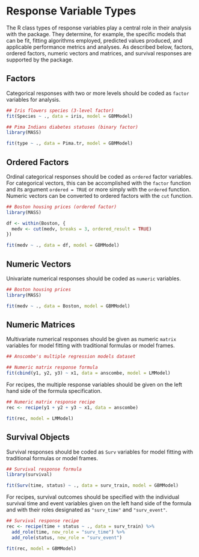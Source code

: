 # Response Variable Types

The R class types of response variables play a central role in their analysis with the package.  They determine, for example, the specific models that can be fit, fitting algorithms employed, predicted values produced, and applicable performance metrics and analyses.  As described below, factors, ordered factors, numeric vectors and matrices, and survival responses are supported by the package.


## Factors

Categorical responses with two or more levels should be coded as `factor` variables for analysis.

```r
## Iris flowers species (3-level factor)
fit(Species ~ ., data = iris, model = GBMModel)
```

```r
## Pima Indians diabetes statuses (binary factor)
library(MASS)

fit(type ~ ., data = Pima.tr, model = GBMModel)
```


## Ordered Factors

Ordinal categorical responses should be coded as `ordered` factor variables.  For categorical vectors, this can be accomplished  with the `factor` function and its argument `ordered = TRUE` or more simply with the `ordered` function.  Numeric vectors can be converted to ordered factors with the `cut` function.

```r
## Boston housing prices (ordered factor)
library(MASS)

df <- within(Boston, {
  medv <- cut(medv, breaks = 3, ordered_result = TRUE)
})

fit(medv ~ ., data = df, model = GBMModel)
```


## Numeric Vectors

Univariate numerical responses should be coded as `numeric` variables.

```r
## Boston housing prices
library(MASS)

fit(medv ~ ., data = Boston, model = GBMModel)
```


## Numeric Matrices

Multivariate numerical responses should be given as numeric `matrix` variables for model fitting with traditional formulas or model frames.

```r
## Anscombe's multiple regression models dataset

## Numeric matrix response formula
fit(cbind(y1, y2, y3) ~ x1, data = anscombe, model = LMModel)
```

For recipes, the multiple response variables should be given on the left hand side of the formula specification.

```r
## Numeric matrix response recipe
rec <- recipe(y1 + y2 + y3 ~ x1, data = anscombe)

fit(rec, model = LMModel)
```


## Survival Objects

Survival responses should be coded as `Surv` variables for model fitting with traditional formulas or model frames.

```r
## Survival response formula
library(survival)

fit(Surv(time, status) ~ ., data = surv_train, model = GBMModel)
```

For recipes, survival outcomes should be specified with the individual survival time and event variables given on the left hand side of the formula and with their roles designated as `"surv_time"` and `"surv_event"`.

```r
## Survival response recipe
rec <- recipe(time + status ~ ., data = surv_train) %>%
  add_role(time, new_role = "surv_time") %>%
  add_role(status, new_role = "surv_event")

fit(rec, model = GBMModel)
```

